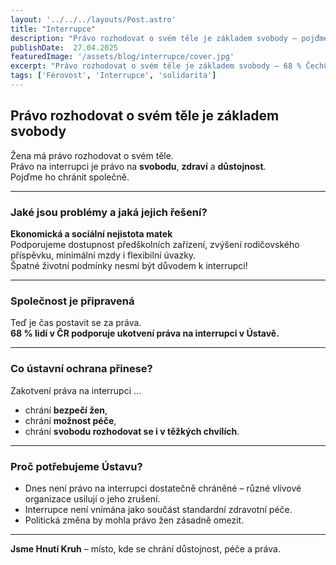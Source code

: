 ```yaml
---
layout: '../../../layouts/Post.astro'
title: "Interrupce"
description: "Právo rozhodovat o svém těle je základem svobody – pojďme ho ukotvit v Ústavě."
publishDate:  27.04.2025
featuredImage: '/assets/blog/interrupce/cover.jpg'
excerpt: "Právo rozhodovat o svém těle je základem svobody – 68 % Čechů to ví. Teď je čas, aby to věděla i naše Ústava."
tags: ['Férovost', 'Interrupce', 'solidarita']
---
```


## Právo rozhodovat o svém těle je základem svobody

Žena má právo rozhodovat o svém těle.  
Právo na interrupci je právo na **svobodu**, **zdraví** a **důstojnost**.  
Pojďme ho chránit společně.

---

### Jaké jsou problémy a jaká jejich řešení?

**Ekonomická a sociální nejistota matek**  
Podporujeme dostupnost předškolních zařízení, zvýšení rodičovského příspěvku, minimální mzdy i flexibilní úvazky.  
Špatné životní podmínky nesmí být důvodem k interrupci!

---

### Společnost je připravená

Teď je čas postavit se za práva.  
**68 % lidí v ČR podporuje ukotvení práva na interrupci v Ústavě.**

---

### Co ústavní ochrana přinese?

Zakotvení práva na interrupci …  
- chrání **bezpečí žen**,  
- chrání **možnost péče**,  
- chrání **svobodu rozhodovat se i v těžkých chvílích**.

---

### Proč potřebujeme Ústavu?

- Dnes není právo na interrupci dostatečně chráněné – různé vlivové organizace usilují o jeho zrušení.  
- Interrupce není vnímána jako součást standardní zdravotní péče.  
- Politická změna by mohla právo žen zásadně omezit.

---

**Jsme Hnutí Kruh** – místo, kde se chrání důstojnost, péče a práva.